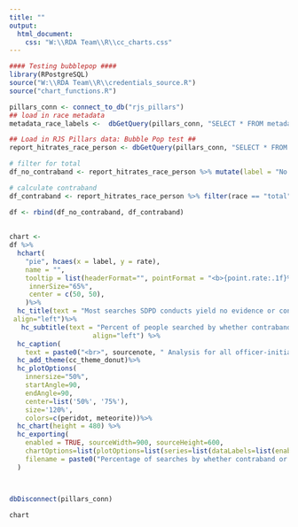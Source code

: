 ```yaml
---
title: ""
output:
  html_document:
    css: "W:\\RDA Team\\R\\cc_charts.css"
---
```

<!-- link to Google Font -->
<link href="https://fonts.googleapis.com/css2?family=Inter:wght@100;200;300;400;500;600;700;800;900&display=swap" rel="stylesheet">

```r

#### Testing bubblepop ####
library(RPostgreSQL)
source("W:\\RDA Team\\R\\credentials_source.R")
source("chart_functions.R")

pillars_conn <- connect_to_db("rjs_pillars")
## load in race metadata
metadata_race_labels <-  dbGetQuery(pillars_conn, "SELECT * FROM metadata_race_labels") %>% select(race_base, race_label_short, race_label_long)

## Load in RJS Pillars data: Bubble Pop test ##
report_hitrates_race_person <- dbGetQuery(pillars_conn, "SELECT * FROM data.report_hitrates_race_person") %>% filter(race == "total")

# filter for total
df_no_contraband <- report_hitrates_race_person %>% mutate(label = "No Contraband or Evidence Found") %>% rename(count = no_contraband_count, rate = no_contraband_rate)

# calculate contraband
df_contraband <- report_hitrates_race_person %>% filter(race == "total") %>% mutate(label = "Contraband or Evidence Found", count = searches_count - no_contraband_count, rate = 100-no_contraband_rate) %>% select(-no_contraband_count, -no_contraband_rate)

df <- rbind(df_no_contraband, df_contraband)
  
  
chart <- 
df %>%
  hchart(
    "pie", hcaes(x = label, y = rate),
    name = "",
    tooltip = list(headerFormat="", pointFormat = "<b>{point.rate:.1f}%</b> of people SDPD searched had <b>{point.label}</b>,<br>for a total of <b>{point.count:,.0f}</b> people needlessly searched."),
     innerSize="65%",
     center = c(50, 50), 
    )%>% 
  hc_title(text = "Most searches SDPD conducts yield no evidence or contraband",
 align="left")%>%
   hc_subtitle(text = "Percent of people searched by whether contraband or evidence is found",
                     align="left") %>%
  hc_caption(
    text = paste0("<br>", sourcenote, " Analysis for all officer-initiated stops."))%>%
  hc_add_theme(cc_theme_donut)%>%
  hc_plotOptions(
    innersize="50%", 
    startAngle=90, 
    endAngle=90,
    center=list('50%', '75%'),
    size='120%',
    colors=c(peridot, meteorite))%>%
  hc_chart(height = 480) %>%
  hc_exporting(
    enabled = TRUE, sourceWidth=900, sourceHeight=600, 
    chartOptions=list(plotOptions=list(series=list(dataLabels=list(enabled=TRUE, format='{point.hours_rate_cap:.1f}%')))),
    filename = paste0("Percentage of searches by whether contraband or evidence was found","_Catalyst California, catalystcalifornia.org, 2023.")
  )



dbDisconnect(pillars_conn)
```

```r
chart
```

<script>
  widg = document.getElementsByClassName('html-widget'); //find widgets
  for (let i = 0; i < widg.length; i++) { //loop through
    document.getElementsByClassName('highchart')[i].style.width = '100%'; //adjust width
    document.getElementsByClassName('highchart')[i].style.height = '100%'; //adjust height
  }
</script>